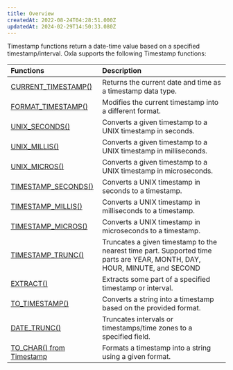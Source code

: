 ```yaml
---
title: Overview
createdAt: 2022-08-24T04:28:51.000Z
updatedAt: 2024-02-29T14:50:33.080Z
---
```


Timestamp functions return a date-time value based on a specified timestamp/interval. Oxla supports the following Timestamp functions:

| **Functions**                                                            | **Description**                                                                                                           |
| :----------------------------------------------------------------------- | :------------------------------------------------------------------------------------------------------------------------ |
| [CURRENT\_TIMESTAMP()](https://docs.oxla.com/currenttimestamp)           | Returns the current date and time as a timestamp data type.                                                               |
| [FORMAT\_TIMESTAMP()](https://docs.oxla.com/formattimestamp)             | Modifies the current timestamp into a different format.                                                                   |
| [UNIX\_SECONDS()](https://docs.oxla.com/unixseconds)                     | Converts a given timestamp to a UNIX timestamp in seconds.                                                                |
| [UNIX\_MILLIS()](https://docs.oxla.com/unixmillis)                       | Converts a given timestamp to a UNIX timestamp in milliseconds.                                                           |
| [UNIX\_MICROS()](https://docs.oxla.com/unixmicros)                       | Converts a given timestamp to a UNIX timestamp in microseconds.                                                           |
| [TIMESTAMP\_SECONDS()](https://docs.oxla.com/timestampseconds)           | Converts a UNIX timestamp in seconds to a timestamp.                                                                      |
| [TIMESTAMP\_MILLIS()](https://docs.oxla.com/timestampmillis)             | Converts a UNIX timestamp in milliseconds to a timestamp.                                                                 |
| [TIMESTAMP\_MICROS()](https://docs.oxla.com/timestampmicros)             | Converts a UNIX timestamp in microseconds to a timestamp.                                                                 |
| [TIMESTAMP\_TRUNC()](https://docs.oxla.com/timestamptrunc)               | Truncates a given timestamp to the nearest time part. Supported time parts are YEAR, MONTH, DAY, HOUR, MINUTE, and SECOND |
| [EXTRACT()](https://docs.oxla.com/extract)                               | Extracts some part of a specified timestamp or interval.                                                                  |
| [TO\_TIMESTAMP()](https://docs.oxla.com/totimestamp)                     | Converts a string into a timestamp based on the provided format.                                                          |
| [DATE\_TRUNC()](https://docs.oxla.com/datetrunc)                         | Truncates intervals or timestamps/time zones to a specified field.&#x20;                                                  |
| [TO\_CHAR() from Timestamp](https://docs.oxla.com/tochar-from-timestamp) | Formats a timestamp into a string using a given format.                                                                   |

